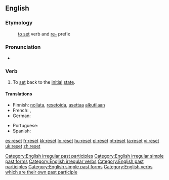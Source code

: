 {{wikipedia|dab=reset}}
==English==

===Etymology===
: [[set#Verb|to set]] verb and [[re-#English|re-]] prefix

===Pronunciation===
* {{IPA|/ɻiː'sεt/}}
*: {{rhymes|ɛt}}

===Verb===
{{en-verb|resets|resetting|reset}}

# To [[set]] back to the [[initial]] [[state]].

====Translations====
{{trans-top|to set back to the initial state}}
* Finnish: [[nollata]], [[resetoida]], [[asettaa]] [[alkutila|alkutilaan]]
* French: {{t|fr|remettre à zéro}}, {{t|fr|réinitialiser}}
* German: {{t-|de|zurücksetzen}}
{{trans-mid}}
* Portuguese: {{t|pt|reiniciar}}
* Spanish: {{t|es|reiniciar}}
{{trans-bottom}}

[[Category:English irregular past participles]]
[[Category:English irregular simple past forms]]
[[Category:English irregular verbs]]
[[Category:English past participles]]
[[Category:English simple past forms]]
[[Category:English verbs which are their own past participle]]

[[es:reset]]
[[fr:reset]]
[[kk:reset]]
[[lo:reset]]
[[hu:reset]]
[[pl:reset]]
[[pt:reset]]
[[ta:reset]]
[[vi:reset]]
[[uk:reset]]
[[zh:reset]]